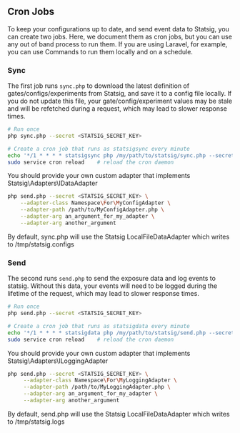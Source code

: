## Cron Jobs

To keep your configurations up to date, and send event data to Statsig, you can create two jobs. Here, we document them as cron jobs, but you can use any out of band
process to run them. If you are using Laravel, for example, you can use Commands to run them locally and on a schedule.

### Sync

The first job runs `sync.php` to download the latest definition of gates/configs/experiments from Statsig, and save it to a config file locally.
If you do not update this file, your gate/config/experiment values may be stale and will be refetched during a request, which may lead to slower response times.

```bash
# Run once
php sync.php --secret <STATSIG_SECRET_KEY>
```

```bash
# Create a cron job that runs as statsigsync every minute
echo '*/1 * * * * statsigsync php /my/path/to/statsig/sync.php --secret <STATSIG_SECRET_KEY> > /dev/null' | sudo tee /etc/cron.d/statsigsync
sudo service cron reload    # reload the cron daemon
```

You should provide your own custom adapter that implements Statsig\Adapters\IDataAdapter

```bash
php send.php --secret <STATSIG_SECRET_KEY> \
    --adapter-class Namespace\For\MyConfigAdapter \
    --adapter-path /path/to/MyConfigAdapter.php \
    --adapter-arg an_argument_for_my_adapter \
    --adapter-arg another_argument
```

By default, sync.php will use the Statsig LocalFileDataAdapter which writes to /tmp/statsig.configs

### Send

The second runs `send.php` to send the exposure data and log events to statsig. Without this data, your events will need to be logged during the lifetime of the request, which may lead to slower response times.

```bash
# Run once
php send.php --secret <STATSIG_SECRET_KEY>
```

```bash
# Create a cron job that runs as statsigdata every minute
echo '*/1 * * * * statsigdata php /my/path/to/statsig/send.php --secret <STATSIG_SECRET_KEY> > /dev/null' | sudo tee /etc/cron.d/statsigdata
sudo service cron reload    # reload the cron daemon
```

You should provide your own custom adapter that implements Statsig\Adapters\ILoggingAdapter

```bash
php send.php --secret <STATSIG_SECRET_KEY> \
     --adapter-class Namespace\For\MyLoggingAdapter \
     --adapter-path /path/to/MyLoggingAdapter.php \
     --adapter-arg an_argument_for_my_adapter \
     --adapter-arg another_argument
```

By default, send.php will use the Statsig LocalFileDataAdapter which writes to /tmp/statsig.logs

